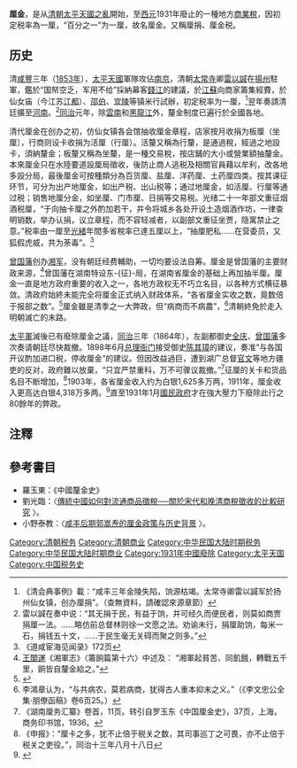 {{noteTA
|T=zh:厘金;zh-tw:釐金;
|1=zh:厘;zh-tw:釐
|2=zh:征;zh-tw:徵
}}
'''厘金'''，是从[[清朝|清朝]][[太平天國之亂|太平天國之亂]]開始，至[[西元|西元]]1931年廢止的一種地方[[商業稅|商業稅]]，因初定税率為一厘，“百分之一”为一厘，故名厘金。又稱厘捐、厘金税。

==历史==
清[[咸丰_(年号)|咸豐]]三年（[[1853年|1853年]]），[[太平天國|太平天國]]軍隊攻佔[[南京|南京]]，清朝[[太常寺|太常寺]]卿[[雷以諴|雷以諴]]在[[扬州府|揚州]]駐軍，鑑於“国帑空乏，军用不给”採納幕客[[錢江_(清朝)|錢江]]的建議，於[[江蘇|江蘇]]向商家籌集經費，於仙女庙（今江苏[[江都|江都]]）、[[邵伯|邵伯]]、[[宜陵|宜陵]]等镇米行試辦，初定税率为一厘，<ref>《清会典事例》載：“咸丰三年金陵失陷，饷源枯竭。太常寺卿雷以諴军於扬州仙女镇，创办厘捐”。（查無資料，請確認來源章節）</ref>翌年奏請清廷擴至[[河南|河南]]。<ref>雷以諴在奏中说：“其无捐于民，有益于饷，并可经久而便民者，则莫如商贾捐厘一法。……略仿前总督林则徐一文愿之法。劝谕未行，捐厘助饷，每米一石，捐钱五十文，……于民生毫无关碍而聚之则多。”</ref>[[同治|同治]]元年，除[[雲南|雲南]]和[[黑龍江|黑龍江]]外，釐金制度已遍行於全國各地。

清代厘金在创办之初，仿仙女镇各会馆抽收厘金章程，店家按月收捐为板厘（坐厘），行商则设卡收捐为活厘（行厘）。活釐又稱為行釐，是通過稅，經過之地設卡，須納釐金；板釐又稱為坐釐，是一種交易稅，按店鋪的大小或營業額抽釐金。本來厘金只在水陸要道設厘局徵收，後防止商人逃税及相關官員藉以牟利，改各地多設分局，最後厘金可按種類分為百货厘、盐厘、洋药厘、土药厘四类。按其课征环节，可分为出产地厘金，如出产税、出山税等；通过地厘金，如活厘、行厘等通过税；销售地厘分金，如坐厘、门市厘、日捐等交易税。光绪二十一年部文重征烟酒税厘，“于向抽卡厘之外酌加若干，并令将城乡各处开设土造烟酒作坊，一律查明销数，举办认捐，议立章程，而不容轻减者，以副部文重征坐贾，隐寓禁止之意。”税率由一厘至[[光緒|光緒]]年間多省稅率已達五厘以上，“抽厘肥私……在营委员，又狐假虎威，共为荼毒”。<ref>《道咸宦海见闻录》172页</ref>

[[曾国藩|曾国藩]]创办[[湘军|湘军]]，没有朝廷经费輔助，一切均要设法自筹。厘金是曾国藩的主要财政来源，<ref>[[王闓運|王闓運]]《湘軍志》〈籌餉篇第十六〉中述及：
“湘軍起貧苦、同飢餓，轉戰五千里，餉皆自釐金給之。”</ref>曾国藩在湖南特设东-{征}-局，在湖南省厘金的基础上再加抽半厘。厘金一直是地方政府重要的收入之一，各地方政权无不巧立名目，以各种方式横征暴敛。清政府始終未能完全将厘金正式纳入财政体系，“各省厘金实收之数，竟数倍于报部之数”。<ref>{{cite web|url=http://blog.sina.com.cn/s/blog_4ac7a2f50102e5if.html|title=官逼商奸|author=[[張鳴_(學者)|張鳴]]|publisher=[[新浪博客|新浪博客]]|language=zh-cn|date=2013-01-31|access-date=2013-02-01|archive-date=2018-11-01|archive-url=https://web.archive.org/web/20181101135910/http://blog.sina.com.cn/s/blog_4ac7a2f50102e5if.html|dead-url=no}}</ref>厘金雖是清季之一大弊政，但“病商而不病農”，<ref>李鴻章认为，“与共病农，莫若病商，犹得古人重本抑末之义。”（《李文忠公全集·朋僚函稿》卷6页25。）</ref>清朝終免於走入明朝滅亡的末路。

[[太平軍|太平軍]]滅後已有廢除厘金之議，[[同治|同治]]三年（1864年），左副都御史[[全庆|全庆]]、[[曾国藩|曾国藩]]多次奏请朝廷尽快裁撤。1898年6月[[总理衙门|总理衙门]]接受御史[[陈其璋|陈其璋]]的建议，奏准“与各国开议酌加进口税，停收厘金”的建议。但因改益過巨，遭到湖广总督[[官文|官文]]等地方疆吏的反对，政府難以放棄，“只宜严禁重科，万不可骤议裁撤。”<ref>《湖南厘务汇纂》卷首，11页。转引自罗玉东《中国厘金史》，37页，上海，商务印书馆，1936。</ref>征厘的关卡和货品名目不断增加，<ref>《申报》：“厘卡之多，犹不止倍于税关之数，其司事巡丁之可畏，亦不止倍于税关之吏役。”，同治十三年八月十八日</ref>1903年，各省厘金收入约为白银1,625多万两，1911年，厘金收入更高达白银4,318万多两。<ref>{{Cite journal| title = 清代财政收入规模与结构变化述论| author = 申学锋| url = https://content.csbs.utah.edu/~mli/Economies%205430-6430/Jia-Qing%20Dynasty%20Fiscal%20Revenue.pdf| journal = 《北京社会科学》| year = 2002年| issue = 第1期| page = 第4頁(PDF)| access-date = 2021-09-03| archive-date = 2021-09-03| archive-url = https://web.archive.org/web/20210903041108/https://content.csbs.utah.edu/~mli/Economies%205430-6430/Jia-Qing%20Dynasty%20Fiscal%20Revenue.pdf| dead-url = no}}</ref>直至1931年1月[[國民政府|國民政府]]才在強大壓力下廢除此行之80餘年的弊政。

== 注釋 ==

{{reflist|25em}}

== 參考書目 ==
* 羅玉東：《中國釐金史》
*劉光臨：〈[http://140.112.142.79/publish/abstract.asp?paper=%B6%C7%B2%CE%A4%A4%B0%EA%A6p%A6%F3%B9%EF%ACy%B3q%B0%D3%AB~%BCx%B5|%A2w%A2w%C3%F6%A9%F3%A7%BA%A5N%A9M%B1%DF%B2M%B0%D3%B5|%BCx%A6%AC%AA%BA%A4%F1%B8%FB%AC%E3%A8s 傳統中國如何對流通商品徵稅──關於宋代和晚清商稅徵收的比較研究] {{Wayback|url=http://140.112.142.79/publish/abstract.asp?paper=%B6%C7%B2%CE%A4%A4%B0%EA%A6p%A6%F3%B9%EF%ACy%B3q%B0%D3%AB~%BCx%B5%7C%A2w%A2w%C3%F6%A9%F3%A7%BA%A5N%A9M%B1%DF%B2M%B0%D3%B5%7C%BCx%A6%AC%AA%BA%A4%F1%B8%FB%AC%E3%A8s |date=20190728205212 }}〉。
*小野泰教：〈[http://www.nssd.org/articles/article_read.aspx?id=36450815 咸丰后期郭嵩焘的厘金政策与历史背景] {{Wayback|url=http://www.nssd.org/articles/article_read.aspx?id=36450815 |date=20180209182948 }}〉。
{{Authority control}}
[[Category:清朝税务|Category:清朝税务]]
[[Category:清朝商业|Category:清朝商业]]
[[Category:中华民国大陆时期税务|Category:中华民国大陆时期税务]]
[[Category:中华民国大陆时期商业|Category:中华民国大陆时期商业]]
[[Category:1931年中國廢除|Category:1931年中國廢除]]
[[Category:太平天国|Category:太平天国]]
[[Category:中国税务史|Category:中国税务史]]